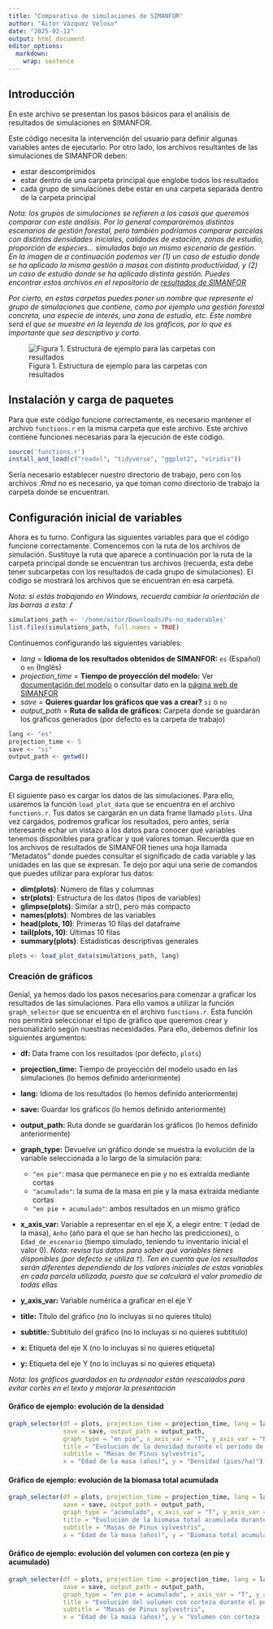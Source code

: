 ```yaml
---
title: "Comparativa de simulaciones de SIMANFOR"
author: "Aitor Vázquez Veloso"
date: "2025-02-12"
output: html_document
editor_options: 
  markdown: 
    wrap: sentence
---
```


## Introducción

En este archivo se presentan los pasos básicos para el análisis de resultados de simulaciones en SIMANFOR.

Este código necesita la intervención del usuario para definir algunas variables antes de ejecutarlo.
Por otro lado, los archivos resultantes de las simulaciones de SIMANFOR deben:

-   estar descomprimidos
-   estar dentro de una carpeta principal que englobe todos los resultados
-   cada grupo de simulaciones debe estar en una carpeta separada dentro de la carpeta principal 

*Nota: los grupos de simulaciones se refieren a los casos que queremos comparar con este análisis.* 
*Por lo general compararemos distintos escenarios de gestión forestal, pero también podríamos comparar parcelas con* 
*distintas densidades iniciales, calidades de estación, zonas de estudio, proporción de especies... simuladas bajo un* 
*mismo escenario de gestión. En la imagen de a continuación podemos ver (1) un caso de estudio donde se ha aplicado la* 
*misma gestión a masas con distinta productividad, y (2) un caso de estudio donde se ha aplicado distinta gestión.* 
*Puedes encontrar estos archivos en el repositorio de [resultados de SIMANFOR](https://github.com/simanfor/resultados)*

*Por cierto, en estas carpetas puedes poner un nombre que represente el grupo de simulaciones que contiene, como por *
*ejemplo una gestión forestal concreta, una especie de interés, una zona de estudio, etc.*
*Este nombre será el que se muestre en la leyenda de los gráficos, por lo que es importante que sea descriptivo y corto.*

![Figura 1. Estructura de ejemplo para las carpetas con resultados](./recursos/carpetas.png) 


## Instalación y carga de paquetes

Para que este código funcione correctamente, es necesario mantener el archivo `functions.r` en la misma carpeta que este 
archivo. Este archivo contiene funciones necesarias para la ejecución de este código.

```r
source('functions.r')
install_and_load(c("readxl", "tidyverse", "ggplot2", "viridis"))
```

Sería necesario establecer nuestro directorio de trabajo, pero con los archivos *.Rmd* no es necesario, ya que toman
como directorio de trabajo la carpeta donde se encuentran.


## Configuración inicial de variables

Ahora es tu turno. Configura las siguientes variables para que el código funcione correctamente.
Comencemos con la ruta de los archivos de simulación. Sustituye la ruta que aparece a continuación por la ruta de la
carpeta principal donde se encuentran tus archivos (recuerda, esta debe tener subcarpetas con los resultados de cada
grupo de simulaciones). El código se mostrará los archivos que se encuentran en esa carpeta.

*Nota: si estás trabajando en Windows, recuerda cambiar la orientación de las barras a esta:* ***/***

```r
simulations_path <- '/home/aitor/Downloads/Ps-no_maderables' 
list.files(simulations_path, full.names = TRUE)
```

Continuemos configurando las siguientes variables:

-   *lang* = **Idioma de los resultados obtenidos de SIMANFOR:** `es` (Español) o `en` (Inglés)
-   *projection_time* = **Tiempo de proyección del modelo:** Ver [documentación del modelo](https://github.com/simanfor/modelos) 
o consultar dato en la [página web de SIMANFOR](https://www.simanfor.es/models)
-   *save* = **Quieres guardar los gráficos que vas a crear?** `si` o `no`
-   *output_path* = **Ruta de salida de gráficos:** Carpeta donde se guardarán los gráficos generados (por defecto 
es la carpeta de trabajo)

```r
lang <- "es"
projection_time <- 5  
save <- "si"  
output_path <- getwd()  
```


### Carga de resultados

El siguiente paso es cargar los datos de las simulaciones. Para ello, usaremos la función `load_plot_data` que se
encuentra en el archivo `functions.r`. Tus datos se cargarán en un data frame llamado `plots`. Una vez cargados,
podremos graficar los resultados, pero antes, sería interesante echar un vistazo a los datos para conocer qué variables 
tenemos disponibles para graficar y qué valores toman. Recuerda que en los archivos de resultados de SIMANFOR tienes una
hoja llamada "Metadatos" donde puedes consultar el significado de cada variable y las unidades en las que se expresan.
Te dejo por aquí una serie de comandos que puedes utilizar para explorar tus datos:

- **dim(plots)**: Número de filas y columnas
- **str(plots)**: Estructura de los datos (tipos de variables)
- **glimpse(plots)**: Similar a str(), pero más compacto
- **names(plots)**: Nombres de las variables
- **head(plots, 10)**: Primeras 10 filas del dataframe
- **tail(plots, 10)**: Últimas 10 filas
- **summary(plots)**: Estadísticas descriptivas generales

```r
plots <- load_plot_data(simulations_path, lang)
```


### Creación de gráficos

Genial, ya hemos dado los pasos necesarios para comenzar a graficar los resultados de las simulaciones.
Para ello vamos a utilizar la función `graph_selector` que se encuentra en el archivo `functions.r`. Esta función
nos permitirá seleccionar el tipo de gráfico que queremos crear y personalizarlo según nuestras necesidades.
Para ello, debemos definir los siguientes argumentos:

- **df:** Data frame con los resultados (por defecto, `plots`)
- **projection_time:** Tiempo de proyección del modelo usado en las simulaciones (lo hemos definido anteriormente)
- **lang:** Idioma de los resultados (lo hemos definido anteriormente)
- **save:** Guardar los gráficos (lo hemos definido anteriormente)
- **output_path:** Ruta donde se guardarán los gráficos (lo hemos definido anteriormente)
- **graph_type:** Devuelve un gráfico donde se muestra la evolución de la variable seleccionada a lo largo de la simulación para:
    
  * `"en pie"`: masa que permanece en pie y no es extraída mediante cortas
  * `"acumulado"`: la suma de la masa en pie y la masa extraída mediante cortas
  * `"en pie + acumulado"`: ambos resultados en un mismo gráfico
  
- **x_axis_var:** Variable a representar en el eje X, a elegir entre: `T` (edad de la masa), `Anho` (año para el 
que se han hecho las predicciones), o `Edad_de_escenario` (tiempo simulado, teniendo tu inventario inicial el valor 0). 
*Nota: revisa tus datos para saber qué variables tienes disponibles (por defecto se utiliza `T`). Ten en cuenta que*
*los resultados serán diferentes dependiendo de los valores iniciales de estas variables en cada parcela utilizada, *
*puesto que se calculará el valor promedio de todas ellas*
- **y_axis_var:** Variable numérica a graficar en el eje Y
- **title:** Título del gráfico (no lo incluyas si no quieres título)
- **subtitle:** Subtítulo del gráfico (no lo incluyas si no quieres subtítulo)
- **x:** Etiqueta del eje X (no lo incluyas si no quieres etiqueta)
- **y:** Etiqueta del eje Y (no lo incluyas si no quieres etiqueta)

*Nota: los gráficos guardados en tu ordenador están reescalados para evitar cortes en el texto y mejorar la presentación*


#### Gráfico de ejemplo: evolución de la densidad

```r
graph_selector(df = plots, projection_time = projection_time, lang = lang, 
               save = save, output_path = output_path,
               graph_type = "en pie", x_axis_var = "T", y_axis_var = "N", 
               title = "Evolución de la densidad durante el periodo de la simulación", 
               subtitle = "Masas de Pinus sylvestris",
               x = "Edad de la masa (años)", y = "Densidad (pies/ha)")
```

#### Gráfico de ejemplo: evolución de la biomasa total acumulada

```r
graph_selector(df = plots, projection_time = projection_time, lang = lang, 
               save = save, output_path = output_path,
               graph_type = "acumulado", x_axis_var = "T", y_axis_var = "WT", 
               title = "Evolución de la biomasa total acumulada durante el periodo de la simulación",
               subtitle = "Masas de Pinus sylvestris",
               x = "Edad de la masa (años)", y = "Biomasa total acumulada (t/ha)")
```

#### Gráfico de ejemplo: evolución del volumen con corteza (en pie y acumulado)

```r
graph_selector(df = plots, projection_time = projection_time, lang = lang, 
               save = save, output_path = output_path, 
               graph_type = "en pie + acumulado", x_axis_var = "T", y_axis_var = "V_con_corteza", 
               title = "Evolución del volumen con corteza durante el periodo de la simulación", 
               subtitle = "Masas de Pinus sylvestris", 
               x = "Edad de la masa (años)", y = "Volumen con corteza (m³/ha)")
```
